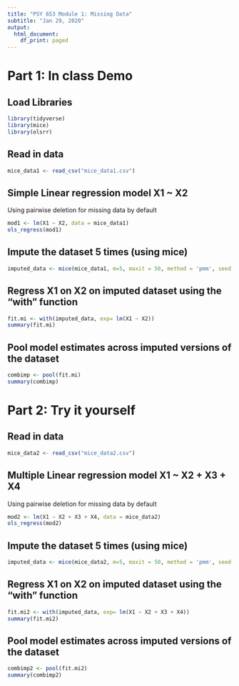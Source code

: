```yaml
---
title: "PSY 653 Module 1: Missing Data"
subtitle: "Jan 29, 2020"
output:
  html_document:
    df_print: paged
---
```


# Part 1: In class Demo

## Load Libraries
```r
library(tidyverse)
library(mice)
library(olsrr)
```

## Read in data
```r
mice_data1 <- read_csv("mice_data1.csv")
```


## Simple Linear regression model X1 ~ X2
Using pairwise deletion for missing data by default
```r
mod1 <- lm(X1 ~ X2, data = mice_data1)
ols_regress(mod1)
```

## Impute the dataset 5 times (using mice)
```r
imputed_data <- mice(mice_data1, m=5, maxit = 50, method = 'pmm', seed = 500)
```


## Regress X1 on X2 on imputed dataset using the "with" function
```r
fit.mi <- with(imputed_data, exp= lm(X1 ~ X2))
summary(fit.mi)
```

## Pool model estimates across imputed versions of the dataset
```r
combimp <- pool(fit.mi)
summary(combimp)
```

# Part 2: Try it yourself

## Read in data
```r
mice_data2 <- read_csv("mice_data2.csv")
```

## Multiple Linear regression model X1 ~ X2 + X3 + X4
Using pairwise deletion for missing data by default
```r
mod2 <- lm(X1 ~ X2 + X3 + X4, data = mice_data2)
ols_regress(mod2)
```

## Impute the dataset 5 times (using mice)
```r
imputed_data <- mice(mice_data2, m=5, maxit = 50, method = 'pmm', seed = 500)
```

## Regress X1 on X2 on imputed dataset using the "with" function
```r
fit.mi2 <- with(imputed_data, exp= lm(X1 ~ X2 + X3 + X4))
summary(fit.mi2)
```

## Pool model estimates across imputed versions of the dataset
```r
combimp2 <- pool(fit.mi2)
summary(combimp2)
```
